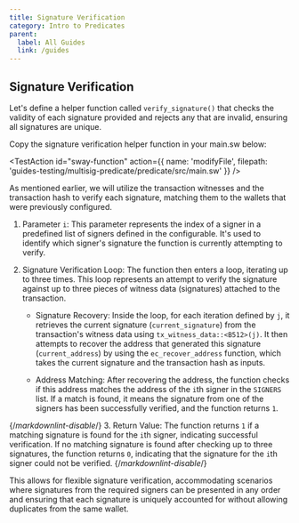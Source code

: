 ```yaml
---
title: Signature Verification
category: Intro to Predicates
parent:
  label: All Guides
  link: /guides
---
```


## Signature Verification

Let's define a helper function called `verify_signature()` that checks the validity of each signature provided and rejects any that are invalid, ensuring all signatures are unique.

Copy the signature verification helper function in your main.sw below:

<TestAction
id="sway-function"
action={{
  name: 'modifyFile',
  filepath: 'guides-testing/multisig-predicate/predicate/src/main.sw'
}}
/>

<CodeImport
  file="../../examples/intro-to-predicates/multisig-predicate/src/main.sw"
  comment="signature_verification_parent"
  commentType="//"
  lang="sway"
/>

As mentioned earlier, we will utilize the transaction witnesses and the transaction hash to verify each signature, matching them to the wallets that were previously configured.

1. Parameter `i`: This parameter represents the index of a signer in a predefined list of signers defined in the configurable. It's used to identify which signer's signature the function is currently attempting to verify.

2. Signature Verification Loop: The function then enters a loop, iterating up to three times. This loop represents an attempt to verify the signature against up to three pieces of witness data (signatures) attached to the transaction.

   - Signature Recovery: Inside the loop, for each iteration defined by `j`, it retrieves the current signature (`current_signature`) from the transaction's witness data using `tx_witness_data::<B512>(j)`. It then attempts to recover the address that generated this signature (`current_address`) by using the `ec_recover_address` function, which takes the current signature and the transaction hash as inputs.

   - Address Matching: After recovering the address, the function checks if this address matches the address of the `i`th signer in the `SIGNERS` list. If a match is found, it means the signature from one of the signers has been successfully verified, and the function returns `1`.

  <CodeImport
    file="../../examples/intro-to-predicates/multisig-predicate/src/main.sw"
    comment="verification_loop"
    commentType="//"
    lang="sway"
  />

{/*markdownlint-disable*/}
3. Return Value: The function returns `1` if a matching signature is found for the `i`th signer, indicating successful verification. If no matching signature is found after checking up to three signatures, the function returns `0`, indicating that the signature for the `i`th signer could not be verified.
{/*markdownlint-disable*/}

This allows for flexible signature verification, accommodating scenarios where signatures from the required signers can be presented in any order and ensuring that each signature is uniquely accounted for without allowing duplicates from the same wallet.

